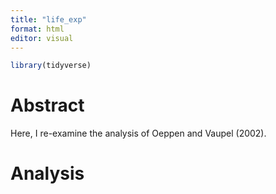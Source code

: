 ```yaml
---
title: "life_exp"
format: html
editor: visual
---
```

```r
library(tidyverse)
```

# Abstract

Here, I re-examine the analysis of Oeppen and Vaupel (2002).

# Analysis
